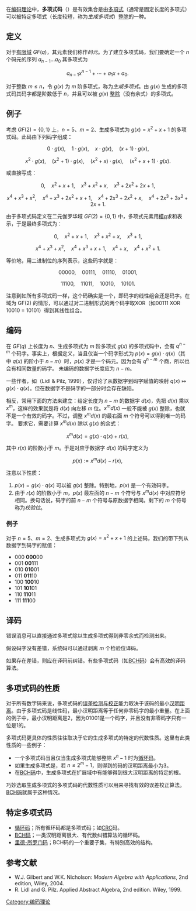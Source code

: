 在[[编码理论|编码理论]]中，'''多项式码'''（{{lang-en|'''polynomial code'''}}）是有效{{le|码字|codeword}}集合是由[[多項式|多項式]]（通常是固定长度的多项式）可以被特定多项式（长度较短，称为''生成多项式''）[[多项式长除法|整除]]的一种{{le|线性码|linear code}}。

== 定义 ==

对于[[有限域|有限域]] <math>GF(q)</math>，其元素我们称作''码元''。为了建立多项式码，我们要确定一个 <math>n</math> 个码元的序列 <math>a_{n-1}\ldots a_0</math> 其多项式为

:<math>a_{n-1}x^{n-1} + \cdots + a_1x + a_0.\,</math>

对于整数 <math>m \leq n</math>，令 <math>g(x)</math> 为 <math>m</math> 阶多项式，称为''生成多项式''。由 <math>g(x)</math> 生成的多项式码其码字都是阶数低于 <math>n</math>，并且可以被 <math>g(x)</math> [[多项式长除法|整除]]（没有余式）的多项式。

== 例子 ==

考虑 <math>GF(2)=\{0,1\}</math> 上，<math>n=5</math>、<math>m=2</math>、生成多项式为 <math>g(x)=x^2+x+1</math> 的多项式码。此码由下列码字组成：

:<math>0\cdot g(x),\quad 1\cdot g(x),\quad x\cdot g(x), \quad (x+1) \cdot g(x),</math>

:<math>x^2 \cdot g(x),\quad (x^2+1)\cdot g(x),\quad (x^2+x)\cdot g(x), \quad (x^2+x+1) \cdot g(x).</math>

或直接写成：

:<math>0,\quad x^2+x+1,\quad x^3+x^2+x,\quad x^3+2x^2+2x+1,</math>

:<math>x^4+x^3+x^2,\quad x^4+x^3+2x^2+x+1,\quad x^4+2x^3+2x^2+x,\quad x^4+2x^3+3x^2+2x+1.</math>

由于多项式码定义在二元伽罗华域 <math>GF(2)=\{0,1\}</math> 中，多项式元素用[[模算术|模]]q求和表示，于是最终多项式为：
:<math>0,\quad x^2+x+1,\quad x^3+x^2+x,\quad x^3+1,</math>

:<math>x^4+x^3+x^2,\quad x^4+x^3+x+1,\quad x^4+x,\quad x^4+x^2+1.</math>

等价地，用二进制位的序列表示，这些码字就是：

:<math>00000,\quad 00111,\quad 01110,\quad 01001,</math>

:<math>11100,\quad 11011,\quad 10010,\quad 10101.</math>

注意到如所有多项式码一样，这个码确实是一个{{le|线性码|linear code}}，即码字的线性组合还是码字。在域为 GF(2) 的情形，可以通过对二进制形式的两个码字取XOR（如00111 XOR 10010 = 10101）得到其线性组合。

== 编码 ==

在 <math>GF(q)</math> 上长度为 <math>n</math>、生成多项式为 <math>m</math> 阶多项式 <math>g(x)</math> 的多项式码中，会有 <math>q^{n-m}</math> 个码字。事实上，根据定义，当且仅当一个码字形式为 <math>p(x) = g(x)\cdot q(x)</math>（其中 <math>q(x)</math> 的阶小于 <math>n-m</math>）时，<math>p(x)</math> 才是一个码元。因为会有 <math>q^{n-m}</math> 个商，所以也会有相同数量的码字。
未编码的数据字长度应为 <math>n-m</math>。

一些作者，如（Lidl & Pilz, 1999），仅讨论了从数据字到码字赋值的映射 <math>q(x) \mapsto g(x)\cdot q(x)</math>。但在数据字不是码字的一部分时会存在缺陷。

相反，常用下面的方法来建立{{le|系统码|systematic code}}：给定长度为 <math>n-m</math> 的数据字 <math>d(x)</math>，先把 <math>d(x)</math> 乘以 <math>x^m</math>，这样的效果就是将 <math>d(x)</math> 向左移 <math>m</math> 位。<math>x^md(x)</math> 一般不能被 <math>g(x)</math> 整除，也就不是一个有效的码字。不过，调整 <math>x^md(x)</math> 的最右面 <math>m</math> 个符号可以得到唯一的码字。
要求它，需要计算 <math>x^md(x)</math> 除以 <math>g(x)</math> 的余式：

:<math>x^md(x) = g(x)\cdot q(x) + r(x),\,</math>

其中 <math>r(x)</math> 的阶数小于 <math>m</math>。于是对应于数据字 <math>d(x)</math> 的码字定义为

:<math>p(x) := x^md(x) - r(x),\,</math>

注意以下性质：
# <math>p(x) = g(x)\cdot q(x)</math> 可以被 <math>g(x)</math> 整除。特别地，<math>p(x)</math> 是一个有效码字。
# 由于 <math>r(x)</math> 的阶数小于 <math>m</math>，<math>p(x)</math> 最左面的 <math>n-m</math> 个符号与 <math>x^md(x)</math> 中对应符号相同。换句话说，码字的前 <math>n-m</math> 个符号与原数据字相同。剩下的 <math>m</math> 个符号称为''校验位''。

=== 例子 ===

对于 <math>n=5</math>、<math>m=2</math>、生成多项式为 <math>g(x)=x^2+x+1</math> 的上述码，我们的带下列从数据字到码字的赋值：
* 000 {{mapsto}} '''000'''00
* 001 {{mapsto}} '''001'''11
* 010 {{mapsto}} '''010'''01
* 011 {{mapsto}} '''011'''10
* 100 {{mapsto}} '''100'''10
* 101 {{mapsto}} '''101'''01
* 110 {{mapsto}} '''110'''11
* 111 {{mapsto}} '''111'''00

== 译码 ==

错误消息可以直接通过多项式除以生成多项式得到非零余式而检测出来。

假设码字没有差错，系统码可以通过剥离 <math>m</math> 个检验位译码。

如果存在差错，则应在译码前纠错。有些多项式码（如[[BCH码|BCH码]]）会有高效的译码算法。

== 多项式码的性质 == 

对于所有数字码来说，多项式码的[[误差检测与校正|误差检测与校正]]能力取决于该码的最小[[汉明距离|汉明距离]]。由于多项式码是线性码，最小汉明距离等于任何非零码字的最小重量。在上面的例子中，最小汉明距离是2，因为01001是一个码字，并且没有非零码字只有一位是1的。

多项式码更具体的性质往往取决于它的生成多项式的特定的代数性质。这里有此类性质的一些例子：

* 一个多项式码当且仅当生成多项式能够整除 <math>x^n-1</math> 时为[[循环码|循环码]]。
* 如果生成多项式是{{le|本原多项式 (域论)|Primitive polynomial (field theory)|本原多项式}}，若 <math>n\leq 2^m-1</math>，则得到的码的汉明距离最小为3。
* 在[[BCH码|BCH码]]中，生成多项式在扩展域中有能够得到很大汉明距离的特定的根。

巧妙选取生成多项式的多项式码的代数性质可以用来寻找有效的误差校正算法。[[BCH码|BCH码]]就属于这种情况。

== 特定多项式码 ==

* [[循环码|循环码]]；所有循环码都是多项式码；如[[循環冗餘校驗|CRC]]码。
* [[BCH码|BCH码]]；一类汉明距离很大、有代数纠错算法的循环码。
* [[里德-所罗门码|里德-所罗门码]]；BCH码的一个重要子集，有特别高效的结构。

== 参考文献 ==
* W.J. Gilbert and W.K. Nicholson: ''Modern Algebra with Applications'', 2nd edition, Wiley, 2004.
* R. Lidl and G. Pilz. Applied Abstract Algebra, 2nd edition. Wiley, 1999.
{{Reflist}}
[[Category:编码理论|Category:编码理论]]